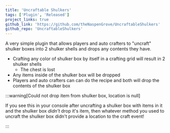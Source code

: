 ```yaml
---
title: 'Uncraftable Shulkers'
tags: ['Plugin', 'Released']
project_links: true
github_link: 'https://github.com/theNaspenGrove/UncraftableShulkers'
github_repo: 'UncraftableShulkers'
---
```


A very simple plugin that allows players and auto crafters to "uncraft" shulker boxes into 2 shulker shells and drops any contents they have. 

 - Crafting any color of shulker box by itself in a crafting grid will result in 2 shulker shells 
   - The chest is lost 
 - Any items inside of the shulker box will be dropped 
 - Players and auto crafters can can do the recipe and both will drop the contents of the shulker box 


:::warning[Could not drop item from shulker box, location is null]

If you see this in your console after uncrafting a shulker box with items in it and the shulker box *didn't* drop it's item, then whatever method you used to uncraft the shulker box didn't provide a location to the craft event! 

:::